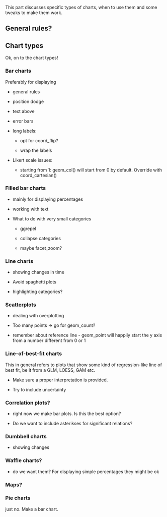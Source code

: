 This part discusses specific types of charts, when to use them and some tweaks to make them work.

## General rules?

## Chart types

Ok, on to the chart types!

### Bar charts

Preferably for displaying

-   general rules

-   position dodge

-   text above

-   error bars

-   long labels:

    -   opt for coord_flip?

    -   wrap the labels

-   Likert scale issues:

    -   starting from 1: geom_col() will start from 0 by default. Override with coord_cartesian()

### Filled bar charts

-   mainly for displaying percentages

-   working with text

-   What to do with very small categories

    -   ggrepel

    -   collapse categories

    -   maybe facet_zoom?

### Line charts

-   showing changes in time

-   Avoid spaghetti plots

-   highlighting categories?

### Scatterplots

-   dealing with overplotting

-   Too many points -\> go for geom_count?

-   remember about reference line - geom_point will happily start the y axis from a number different from 0 or 1

### Line-of-best-fit charts

This in general refers to plots that show some kind of regression-like line of best fit, be it from a GLM, LOESS, GAM etc.

-   Make sure a proper interpretation is provided.

-   Try to include uncertainty

### Correlation plots?

-   right now we make bar plots. Is this the best option?

-   Do we want to include asterikses for significant relations?

### Dumbbell charts

-   showing changes

### Waffle charts?

-   do we want them? For displaying simple percentages they might be ok

### Maps?

### Pie charts

just no. Make a bar chart.